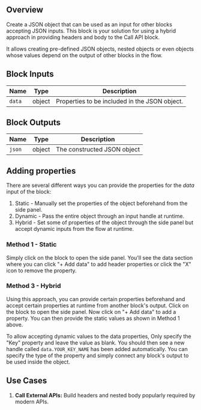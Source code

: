 ## Overview

Create a JSON object that can be used as an input for other blocks accepting JSON inputs. This block is your solution for using a hybrid approach in providing headers and body to the Call API block.

It allows creating pre-defined JSON objects, nested objects or even objects whose values depend on the output of other blocks in the flow.

## Block Inputs

| Name   | Type   | Description                                   |
| ------ | ------ | --------------------------------------------- |
| `data` | object | Properties to be included in the JSON object. |

## Block Outputs

| Name   | Type   | Description                 |
| ------ | ------ | --------------------------- |
| `json` | object | The constructed JSON object |

## Adding properties

There are several different ways you can provide the properties for the _data_ input of the block:

1. Static - Manually set the properties of the object beforehand from the side panel.
2. Dynamic - Pass the entire object through an input handle at runtime.
3. Hybrid - Set some of properties of the object through the side panel but accept dynamic inputs from the flow at runtime.

### Method 1 - Static

Simply click on the block to open the side panel. You'll see the data section where you can click "+ Add data" to add header properties or click the "X" icon to remove the property.

### Method 3 - Hybrid

Using this approach, you can provide certain properties beforehand and accept certain properties at runtime from another block's output. Click on the block to open the side panel. Now click on "+ Add data" to add a property. You can then provide the static values as shown in Method 1 above.

To allow accepting dynamic values to the data properties, Only specify the "Key" property and leave the value as blank. You should then see a new handle called `data.YOUR_KEY_NAME` has been added automatically. You can specify the type of the property and simply connect any block's output to be used inside the object.

## Use Cases

1. **Call External APIs:** Build headers and nested body popularly required by modern APIs.
